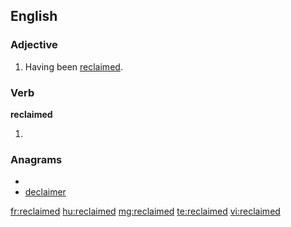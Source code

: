 ==English==
===Adjective===
{{en-adj}}

#Having been [[reclaim|reclaimed]].

===Verb===
'''reclaimed'''

#{{past of|[[reclaim]]}}

===Anagrams===
* {{alphagram|acdeeilmr}}
* [[declaimer#English|declaimer]]

[[fr:reclaimed]]
[[hu:reclaimed]]
[[mg:reclaimed]]
[[te:reclaimed]]
[[vi:reclaimed]]